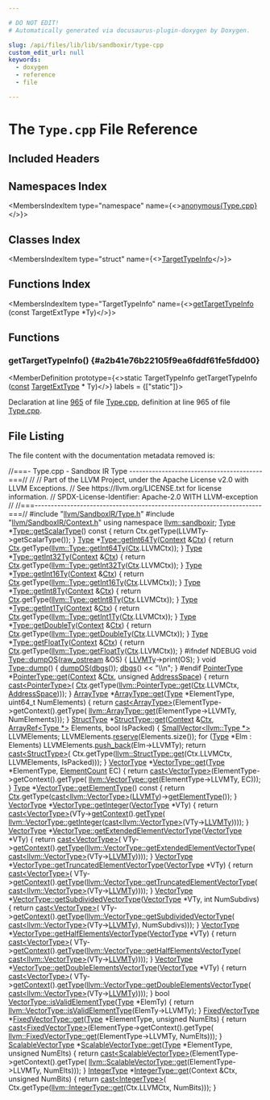 ```yaml
---

# DO NOT EDIT!
# Automatically generated via docusaurus-plugin-doxygen by Doxygen.

slug: /api/files/lib/lib/sandboxir/type-cpp
custom_edit_url: null
keywords:
  - doxygen
  - reference
  - file

---
```





# The `Type.cpp` File Reference

<DoxygenPage pluginConfig={pluginConfig}>



## Included Headers

<IncludesList>
<IncludesListItem
  filePath="llvm/IR/Type.h"
  permalink="/docs/api/files/include/include/llvm/include/llvm/ir/type-h"
  isLocal="true" />
<IncludesListItem
  filePath="LLVMContextImpl.h"
  permalink="/docs/api/files/lib/lib/ir/llvmcontextimpl-h"
  isLocal="true" />
<IncludesListItem
  filePath="llvm/ADT/APInt.h"
  permalink="/docs/api/files/include/include/llvm/include/llvm/adt/apint-h"
  isLocal="true" />
<IncludesListItem
  filePath="llvm/ADT/SetVector.h"
  permalink="/docs/api/files/include/include/llvm/include/llvm/adt/setvector-h"
  isLocal="true" />
<IncludesListItem
  filePath="llvm/ADT/SmallString.h"
  permalink="/docs/api/files/include/include/llvm/include/llvm/adt/smallstring-h"
  isLocal="true" />
<IncludesListItem
  filePath="llvm/ADT/StringMap.h"
  permalink="/docs/api/files/include/include/llvm/include/llvm/adt/stringmap-h"
  isLocal="true" />
<IncludesListItem
  filePath="llvm/ADT/StringRef.h"
  permalink="/docs/api/files/include/include/llvm/include/llvm/adt/stringref-h"
  isLocal="true" />
<IncludesListItem
  filePath="llvm/IR/Constant.h"
  permalink="/docs/api/files/include/include/llvm/include/llvm/ir/constant-h"
  isLocal="true" />
<IncludesListItem
  filePath="llvm/IR/Constants.h"
  permalink="/docs/api/files/include/include/llvm/include/llvm/ir/constants-h"
  isLocal="true" />
<IncludesListItem
  filePath="llvm/IR/DerivedTypes.h"
  permalink="/docs/api/files/include/include/llvm/include/llvm/ir/derivedtypes-h"
  isLocal="true" />
<IncludesListItem
  filePath="llvm/IR/LLVMContext.h"
  permalink="/docs/api/files/include/include/llvm/include/llvm/ir/llvmcontext-h"
  isLocal="true" />
<IncludesListItem
  filePath="llvm/IR/Value.h"
  permalink="/docs/api/files/include/include/llvm/include/llvm/ir/value-h"
  isLocal="true" />
<IncludesListItem
  filePath="llvm/Support/Casting.h"
  permalink="/docs/api/files/include/include/llvm/include/llvm/support/casting-h"
  isLocal="true" />
<IncludesListItem
  filePath="llvm/Support/Error.h"
  permalink="/docs/api/files/include/include/llvm/include/llvm/support/error-h"
  isLocal="true" />
<IncludesListItem
  filePath="llvm/Support/TypeSize.h"
  permalink="/docs/api/files/include/include/llvm/include/llvm/support/typesize-h"
  isLocal="true" />
<IncludesListItem
  filePath="llvm/Support/raw_ostream.h"
  permalink="/docs/api/files/include/include/llvm/include/llvm/support/raw-ostream-h"
  isLocal="true" />
<IncludesListItem
  filePath="llvm/TargetParser/RISCVTargetParser.h"
  permalink="/docs/api/files/include/include/llvm/include/llvm/targetparser/riscvtargetparser-h"
  isLocal="true" />
<IncludesListItem
  filePath="cassert"
  permalink=""
  isLocal="false" />
<IncludesListItem
  filePath="utility"
  permalink=""
  isLocal="false" />
<IncludesListItem
  filePath="llvm/SandboxIR/Type.h"
  permalink="/docs/api/files/include/include/llvm/include/llvm/sandboxir/type-h"
  isLocal="true" />
<IncludesListItem
  filePath="llvm/SandboxIR/Context.h"
  permalink="/docs/api/files/include/include/llvm/include/llvm/sandboxir/context-h"
  isLocal="true" />
</IncludesList>

## Namespaces Index

<MembersIndex>

<MembersIndexItem
  type="namespace"
  name={<><a href="/docs/api/namespaces/anonymous-type-cpp-">anonymous&#123;Type.cpp&#125;</a></>}>
</MembersIndexItem>

</MembersIndex>

## Classes Index

<MembersIndex>

<MembersIndexItem
  type="struct"
  name={<><a href="/docs/api/structs/anonymous-namespace-type-cpp-/targettypeinfo">TargetTypeInfo</a></>}>
</MembersIndexItem>

</MembersIndex>

## Functions Index

<MembersIndex>

<MembersIndexItem
  type="TargetTypeInfo"
  name={<><a href="#a2b41e76b22105f9ea6fddf61fe5fdd00">getTargetTypeInfo</a> (const TargetExtType &#42;Ty)</>}>
</MembersIndexItem>

</MembersIndex>


<SectionDefinition>

## Functions

### getTargetTypeInfo() {#a2b41e76b22105f9ea6fddf61fe5fdd00}

<MemberDefinition
  prototype={<>static TargetTypeInfo getTargetTypeInfo (<a href="/docs/api/files/lib/lib/target/lib/target/aarch64/aarch64promoteconstant-cpp/#a90f8350fecae261c25be85d38b451bff">const</a> <a href="/docs/api/classes/llvm/targetexttype">TargetExtType</a> &#42; Ty)</>}
  labels = {["static"]}>

Declaration at line <a href="/docs/api/files/lib/lib/ir/type-cpp/#l00965">965</a> of file <a href="/docs/api/files/lib/lib/ir/type-cpp">Type.cpp</a>, definition at line 965 of file <a href="/docs/api/files/lib/lib/sandboxir/type-cpp">Type.cpp</a>.
</MemberDefinition>

</SectionDefinition>

## File Listing

The file content with the documentation metadata removed is:

<ProgramListing>

<Link id="l00001" /><CodeLine lineNumber="1"><span class="doxyHighlightComment">//===- Type.cpp - Sandbox IR Type -----------------------------------------===//</span></CodeLine>
<Link id="l00002" /><CodeLine lineNumber="2"><span class="doxyHighlightComment">//</span></CodeLine>
<Link id="l00003" /><CodeLine lineNumber="3"><span class="doxyHighlightComment">// Part of the LLVM Project, under the Apache License v2.0 with LLVM Exceptions.</span></CodeLine>
<Link id="l00004" /><CodeLine lineNumber="4"><span class="doxyHighlightComment">// See https://llvm.org/LICENSE.txt for license information.</span></CodeLine>
<Link id="l00005" /><CodeLine lineNumber="5"><span class="doxyHighlightComment">// SPDX-License-Identifier: Apache-2.0 WITH LLVM-exception</span></CodeLine>
<Link id="l00006" /><CodeLine lineNumber="6"><span class="doxyHighlightComment">//</span></CodeLine>
<Link id="l00007" /><CodeLine lineNumber="7"><span class="doxyHighlightComment">//===----------------------------------------------------------------------===//</span></CodeLine>
<Link id="l00008" /><CodeLine lineNumber="8"></CodeLine>
<Link id="l00009" /><CodeLine lineNumber="9"><span class="doxyHighlightPreprocessor">#include &quot;<a href="/docs/api/files/include/include/llvm/include/llvm/sandboxir/type-h">llvm/SandboxIR/Type.h</a>&quot;</span></CodeLine>
<Link id="l00010" /><CodeLine lineNumber="10"><span class="doxyHighlightPreprocessor">#include &quot;<a href="/docs/api/files/include/include/llvm/include/llvm/sandboxir/context-h">llvm/SandboxIR/Context.h</a>&quot;</span></CodeLine>
<Link id="l00011" /><CodeLine lineNumber="11"></CodeLine>
<Link id="l00012" /><CodeLine lineNumber="12"><span class="doxyHighlightKeyword">using namespace </span><span class="doxyHighlight"><a href="/docs/api/namespaces/llvm/sandboxir">llvm::sandboxir</a>;</span></CodeLine>
<Link id="l00013" /><CodeLine lineNumber="13"></CodeLine>
<Link id="l00014" /><CodeLine lineNumber="14"><span class="doxyHighlight"><a href="/docs/api/classes/llvm/type">Type</a> &#42;<a href="/docs/api/classes/llvm/sandboxir/type/#abecc000cb4767b88afe6f189716ae698">Type::getScalarType</a>()</span><span class="doxyHighlightKeyword"> const </span><span class="doxyHighlight">&#123;</span></CodeLine>
<Link id="l00015" /><CodeLine lineNumber="15"><span class="doxyHighlight">  </span><span class="doxyHighlightKeywordFlow">return</span><span class="doxyHighlight"> Ctx.getType(LLVMTy-&gt;getScalarType());</span></CodeLine>
<Link id="l00016" /><CodeLine lineNumber="16"><span class="doxyHighlight">&#125;</span></CodeLine>
<Link id="l00017" /><CodeLine lineNumber="17"></CodeLine>
<Link id="l00018" /><CodeLine lineNumber="18" lineLink="/docs/api/classes/llvm/sandboxir/type/#aa3741ff4c00516153fc0d9285a1e4c9e"><span class="doxyHighlight"><a href="/docs/api/classes/llvm/sandboxir/type/#a386a56204d7dd7077ca711aff3c78d55">Type</a> &#42;<a href="/docs/api/classes/llvm/type/#a05186fa23e4d11b9855a9599ba87a4b7">Type::getInt64Ty</a>(<a href="/docs/api/classes/llvm/sandboxir/type/#ac26c806e60ca4a0547680edb68f6e39b">Context</a> &amp;<a href="/docs/api/classes/llvm/sandboxir/type/#ae616c2dab17f3dc139020928ef67ecaa">Ctx</a>) &#123;</span></CodeLine>
<Link id="l00019" /><CodeLine lineNumber="19"><span class="doxyHighlight">  </span><span class="doxyHighlightKeywordFlow">return</span><span class="doxyHighlight"> <a href="/docs/api/classes/llvm/sandboxir/type/#ae616c2dab17f3dc139020928ef67ecaa">Ctx</a>.getType(<a href="/docs/api/classes/llvm/type/#a05186fa23e4d11b9855a9599ba87a4b7">llvm::Type::getInt64Ty</a>(<a href="/docs/api/classes/llvm/sandboxir/type/#ae616c2dab17f3dc139020928ef67ecaa">Ctx</a>.LLVMCtx));</span></CodeLine>
<Link id="l00020" /><CodeLine lineNumber="20"><span class="doxyHighlight">&#125;</span></CodeLine>
<Link id="l00021" /><CodeLine lineNumber="21" lineLink="/docs/api/classes/llvm/sandboxir/type/#a8ba4ed00f8805b525fb7b4497a527876"><span class="doxyHighlight"><a href="/docs/api/classes/llvm/sandboxir/type/#a386a56204d7dd7077ca711aff3c78d55">Type</a> &#42;<a href="/docs/api/classes/llvm/type/#a30dd396c5b40cd86c1591872e574ccdf">Type::getInt32Ty</a>(<a href="/docs/api/classes/llvm/sandboxir/type/#ac26c806e60ca4a0547680edb68f6e39b">Context</a> &amp;<a href="/docs/api/classes/llvm/sandboxir/type/#ae616c2dab17f3dc139020928ef67ecaa">Ctx</a>) &#123;</span></CodeLine>
<Link id="l00022" /><CodeLine lineNumber="22"><span class="doxyHighlight">  </span><span class="doxyHighlightKeywordFlow">return</span><span class="doxyHighlight"> <a href="/docs/api/classes/llvm/sandboxir/type/#ae616c2dab17f3dc139020928ef67ecaa">Ctx</a>.getType(<a href="/docs/api/classes/llvm/type/#a30dd396c5b40cd86c1591872e574ccdf">llvm::Type::getInt32Ty</a>(<a href="/docs/api/classes/llvm/sandboxir/type/#ae616c2dab17f3dc139020928ef67ecaa">Ctx</a>.LLVMCtx));</span></CodeLine>
<Link id="l00023" /><CodeLine lineNumber="23"><span class="doxyHighlight">&#125;</span></CodeLine>
<Link id="l00024" /><CodeLine lineNumber="24" lineLink="/docs/api/classes/llvm/sandboxir/type/#af9ef9c2652adaeee5bf72525dbd10677"><span class="doxyHighlight"><a href="/docs/api/classes/llvm/sandboxir/type/#a386a56204d7dd7077ca711aff3c78d55">Type</a> &#42;<a href="/docs/api/classes/llvm/type/#a87f56db834c58ca630624956ecf6972f">Type::getInt16Ty</a>(<a href="/docs/api/classes/llvm/sandboxir/type/#ac26c806e60ca4a0547680edb68f6e39b">Context</a> &amp;<a href="/docs/api/classes/llvm/sandboxir/type/#ae616c2dab17f3dc139020928ef67ecaa">Ctx</a>) &#123;</span></CodeLine>
<Link id="l00025" /><CodeLine lineNumber="25"><span class="doxyHighlight">  </span><span class="doxyHighlightKeywordFlow">return</span><span class="doxyHighlight"> <a href="/docs/api/classes/llvm/sandboxir/type/#ae616c2dab17f3dc139020928ef67ecaa">Ctx</a>.getType(<a href="/docs/api/classes/llvm/type/#a87f56db834c58ca630624956ecf6972f">llvm::Type::getInt16Ty</a>(<a href="/docs/api/classes/llvm/sandboxir/type/#ae616c2dab17f3dc139020928ef67ecaa">Ctx</a>.LLVMCtx));</span></CodeLine>
<Link id="l00026" /><CodeLine lineNumber="26"><span class="doxyHighlight">&#125;</span></CodeLine>
<Link id="l00027" /><CodeLine lineNumber="27" lineLink="/docs/api/classes/llvm/sandboxir/type/#a53974d47ba590e4418c5952730fd9559"><span class="doxyHighlight"><a href="/docs/api/classes/llvm/sandboxir/type/#a386a56204d7dd7077ca711aff3c78d55">Type</a> &#42;<a href="/docs/api/classes/llvm/type/#a7ba5de75f50bb4a4ba920698edf39b28">Type::getInt8Ty</a>(<a href="/docs/api/classes/llvm/sandboxir/type/#ac26c806e60ca4a0547680edb68f6e39b">Context</a> &amp;<a href="/docs/api/classes/llvm/sandboxir/type/#ae616c2dab17f3dc139020928ef67ecaa">Ctx</a>) &#123;</span></CodeLine>
<Link id="l00028" /><CodeLine lineNumber="28"><span class="doxyHighlight">  </span><span class="doxyHighlightKeywordFlow">return</span><span class="doxyHighlight"> <a href="/docs/api/classes/llvm/sandboxir/type/#ae616c2dab17f3dc139020928ef67ecaa">Ctx</a>.getType(<a href="/docs/api/classes/llvm/type/#a7ba5de75f50bb4a4ba920698edf39b28">llvm::Type::getInt8Ty</a>(<a href="/docs/api/classes/llvm/sandboxir/type/#ae616c2dab17f3dc139020928ef67ecaa">Ctx</a>.LLVMCtx));</span></CodeLine>
<Link id="l00029" /><CodeLine lineNumber="29"><span class="doxyHighlight">&#125;</span></CodeLine>
<Link id="l00030" /><CodeLine lineNumber="30" lineLink="/docs/api/classes/llvm/sandboxir/type/#a75eedc5667cb22e709e89fef21c08ee5"><span class="doxyHighlight"><a href="/docs/api/classes/llvm/sandboxir/type/#a386a56204d7dd7077ca711aff3c78d55">Type</a> &#42;<a href="/docs/api/classes/llvm/type/#aa75984a442f2379de0c66018201fa628">Type::getInt1Ty</a>(<a href="/docs/api/classes/llvm/sandboxir/type/#ac26c806e60ca4a0547680edb68f6e39b">Context</a> &amp;<a href="/docs/api/classes/llvm/sandboxir/type/#ae616c2dab17f3dc139020928ef67ecaa">Ctx</a>) &#123;</span></CodeLine>
<Link id="l00031" /><CodeLine lineNumber="31"><span class="doxyHighlight">  </span><span class="doxyHighlightKeywordFlow">return</span><span class="doxyHighlight"> <a href="/docs/api/classes/llvm/sandboxir/type/#ae616c2dab17f3dc139020928ef67ecaa">Ctx</a>.getType(<a href="/docs/api/classes/llvm/type/#aa75984a442f2379de0c66018201fa628">llvm::Type::getInt1Ty</a>(<a href="/docs/api/classes/llvm/sandboxir/type/#ae616c2dab17f3dc139020928ef67ecaa">Ctx</a>.LLVMCtx));</span></CodeLine>
<Link id="l00032" /><CodeLine lineNumber="32"><span class="doxyHighlight">&#125;</span></CodeLine>
<Link id="l00033" /><CodeLine lineNumber="33" lineLink="/docs/api/classes/llvm/sandboxir/type/#a57e9061fb6d18ee131661f3c68a66eb2"><span class="doxyHighlight"><a href="/docs/api/classes/llvm/sandboxir/type/#a386a56204d7dd7077ca711aff3c78d55">Type</a> &#42;<a href="/docs/api/classes/llvm/type/#acb145f988329d1d621f73abcafea21d8">Type::getDoubleTy</a>(<a href="/docs/api/classes/llvm/sandboxir/type/#ac26c806e60ca4a0547680edb68f6e39b">Context</a> &amp;<a href="/docs/api/classes/llvm/sandboxir/type/#ae616c2dab17f3dc139020928ef67ecaa">Ctx</a>) &#123;</span></CodeLine>
<Link id="l00034" /><CodeLine lineNumber="34"><span class="doxyHighlight">  </span><span class="doxyHighlightKeywordFlow">return</span><span class="doxyHighlight"> <a href="/docs/api/classes/llvm/sandboxir/type/#ae616c2dab17f3dc139020928ef67ecaa">Ctx</a>.getType(<a href="/docs/api/classes/llvm/type/#acb145f988329d1d621f73abcafea21d8">llvm::Type::getDoubleTy</a>(<a href="/docs/api/classes/llvm/sandboxir/type/#ae616c2dab17f3dc139020928ef67ecaa">Ctx</a>.LLVMCtx));</span></CodeLine>
<Link id="l00035" /><CodeLine lineNumber="35"><span class="doxyHighlight">&#125;</span></CodeLine>
<Link id="l00036" /><CodeLine lineNumber="36" lineLink="/docs/api/classes/llvm/sandboxir/type/#af4125c0ca2f91c4d506cfabc64fa4b20"><span class="doxyHighlight"><a href="/docs/api/classes/llvm/sandboxir/type/#a386a56204d7dd7077ca711aff3c78d55">Type</a> &#42;<a href="/docs/api/classes/llvm/type/#ad5e0fe0efdd88f98a5b5eb512d5351c2">Type::getFloatTy</a>(<a href="/docs/api/classes/llvm/sandboxir/type/#ac26c806e60ca4a0547680edb68f6e39b">Context</a> &amp;<a href="/docs/api/classes/llvm/sandboxir/type/#ae616c2dab17f3dc139020928ef67ecaa">Ctx</a>) &#123;</span></CodeLine>
<Link id="l00037" /><CodeLine lineNumber="37"><span class="doxyHighlight">  </span><span class="doxyHighlightKeywordFlow">return</span><span class="doxyHighlight"> <a href="/docs/api/classes/llvm/sandboxir/type/#ae616c2dab17f3dc139020928ef67ecaa">Ctx</a>.getType(<a href="/docs/api/classes/llvm/type/#ad5e0fe0efdd88f98a5b5eb512d5351c2">llvm::Type::getFloatTy</a>(<a href="/docs/api/classes/llvm/sandboxir/type/#ae616c2dab17f3dc139020928ef67ecaa">Ctx</a>.LLVMCtx));</span></CodeLine>
<Link id="l00038" /><CodeLine lineNumber="38"><span class="doxyHighlight">&#125;</span></CodeLine>
<Link id="l00039" /><CodeLine lineNumber="39" lineLink="/docs/api/classes/llvm/type/#a8afb3494f6f22e80508f1945a2466052"></CodeLine>
<Link id="l00040" /><CodeLine lineNumber="40"><span class="doxyHighlightPreprocessor">#ifndef NDEBUG</span></CodeLine>
<Link id="l00041" /><CodeLine lineNumber="41" lineLink="/docs/api/classes/llvm/sandboxir/type/#ab65fd199fac3312ff9d0426dbae8cba8"><span class="doxyHighlightKeywordType">void</span><span class="doxyHighlight"> <a href="/docs/api/classes/llvm/sandboxir/type/#ab65fd199fac3312ff9d0426dbae8cba8">Type::dumpOS</a>(<a href="/docs/api/classes/llvm/raw-ostream">raw&#95;ostream</a> &amp;OS) &#123; <a href="/docs/api/classes/llvm/sandboxir/type/#a330bbaf89b90196df6960be4724513c6">LLVMTy</a>-&gt;print(OS); &#125;</span></CodeLine>
<Link id="l00042" /><CodeLine lineNumber="42" lineLink="/docs/api/classes/llvm/sandboxir/type/#a975aa15f5744af5a899e491135ab1384"><span class="doxyHighlightKeywordType">void</span><span class="doxyHighlight"> <a href="/docs/api/classes/llvm/type/#a90c89709fd5e5e1d96455aec8b0c3916">Type::dump</a>() &#123;</span></CodeLine>
<Link id="l00043" /><CodeLine lineNumber="43"><span class="doxyHighlight">  <a href="/docs/api/namespaces/llvm/sandboxir/#aaf8e099af367077208606316ecceb9db">dumpOS</a>(<a href="/docs/api/namespaces/llvm/#a7c46c742c31be54870e2038048e6b391">dbgs</a>());</span></CodeLine>
<Link id="l00044" /><CodeLine lineNumber="44"><span class="doxyHighlight">  <a href="/docs/api/namespaces/llvm/#a7c46c742c31be54870e2038048e6b391">dbgs</a>() &lt;&lt; </span><span class="doxyHighlightStringLiteral">&quot;\\n&quot;</span><span class="doxyHighlight">;</span></CodeLine>
<Link id="l00045" /><CodeLine lineNumber="45"><span class="doxyHighlight">&#125;</span></CodeLine>
<Link id="l00046" /><CodeLine lineNumber="46"><span class="doxyHighlightPreprocessor">#endif</span></CodeLine>
<Link id="l00047" /><CodeLine lineNumber="47"></CodeLine>
<Link id="l00048" /><CodeLine lineNumber="48" lineLink="/docs/api/classes/llvm/sandboxir/pointertype/#a6339a17772e61656c08fd77a488c9a50"><span class="doxyHighlight"><a href="/docs/api/classes/llvm/sandboxir/type/#abb7721cfea46ef9d51188ae7df27cf17">PointerType</a> &#42;<a href="/docs/api/classes/llvm/pointertype/#a8d7f800be5fd53dcfcdcbdc6fd9ccfe3">PointerType::get</a>(<a href="/docs/api/classes/llvm/sandboxir/type/#ac26c806e60ca4a0547680edb68f6e39b">Context</a> &amp;<a href="/docs/api/classes/llvm/sandboxir/type/#ae616c2dab17f3dc139020928ef67ecaa">Ctx</a>, </span><span class="doxyHighlightKeywordType">unsigned</span><span class="doxyHighlight"> <a href="/docs/api/namespaces/llvm/nvptxas/#ad7d00b71af84502be65ae2de3f8d91dc">AddressSpace</a>) &#123;</span></CodeLine>
<Link id="l00049" /><CodeLine lineNumber="49"><span class="doxyHighlight">  </span><span class="doxyHighlightKeywordFlow">return</span><span class="doxyHighlight"> <a href="/docs/api/namespaces/llvm/#ac4fc845f5ed92de63cd4474f128f5fc5">cast&lt;PointerType&gt;</a>(</span></CodeLine>
<Link id="l00050" /><CodeLine lineNumber="50"><span class="doxyHighlight">      <a href="/docs/api/classes/llvm/sandboxir/type/#ae616c2dab17f3dc139020928ef67ecaa">Ctx</a>.getType(<a href="/docs/api/classes/llvm/pointertype/#a8d7f800be5fd53dcfcdcbdc6fd9ccfe3">llvm::PointerType::get</a>(<a href="/docs/api/classes/llvm/sandboxir/type/#ae616c2dab17f3dc139020928ef67ecaa">Ctx</a>.LLVMCtx, <a href="/docs/api/namespaces/llvm/nvptxas/#ad7d00b71af84502be65ae2de3f8d91dc">AddressSpace</a>)));</span></CodeLine>
<Link id="l00051" /><CodeLine lineNumber="51"><span class="doxyHighlight">&#125;</span></CodeLine>
<Link id="l00052" /><CodeLine lineNumber="52"></CodeLine>
<Link id="l00053" /><CodeLine lineNumber="53"><span class="doxyHighlight"><a href="/docs/api/classes/llvm/sandboxir/arraytype">ArrayType</a> &#42;<a href="/docs/api/classes/llvm/arraytype/#a309fed0882f9d27038ff2df2afed7a00">ArrayType::get</a>(<a href="/docs/api/classes/llvm/sandboxir/type">Type</a> &#42;ElementType, uint64&#95;t NumElements) &#123;</span></CodeLine>
<Link id="l00054" /><CodeLine lineNumber="54"><span class="doxyHighlight">  </span><span class="doxyHighlightKeywordFlow">return</span><span class="doxyHighlight"> <a href="/docs/api/namespaces/llvm/#ac4fc845f5ed92de63cd4474f128f5fc5">cast&lt;ArrayType&gt;</a>(ElementType-&gt;getContext().getType(</span></CodeLine>
<Link id="l00055" /><CodeLine lineNumber="55"><span class="doxyHighlight">      <a href="/docs/api/classes/llvm/arraytype/#a309fed0882f9d27038ff2df2afed7a00">llvm::ArrayType::get</a>(ElementType-&gt;LLVMTy, NumElements)));</span></CodeLine>
<Link id="l00056" /><CodeLine lineNumber="56"><span class="doxyHighlight">&#125;</span></CodeLine>
<Link id="l00057" /><CodeLine lineNumber="57"></CodeLine>
<Link id="l00058" /><CodeLine lineNumber="58" lineLink="/docs/api/classes/llvm/sandboxir/structtype/#acdd011895dc673bd8b8edd5b8eaf871c"><span class="doxyHighlight"><a href="/docs/api/classes/llvm/sandboxir/type/#ae4d805ae7a1735765e14164b42b58cce">StructType</a> &#42;<a href="/docs/api/classes/llvm/structtype/#a18fc4545474c6ebb6f7c547f64f4fb31">StructType::get</a>(<a href="/docs/api/classes/llvm/sandboxir/type/#ac26c806e60ca4a0547680edb68f6e39b">Context</a> &amp;<a href="/docs/api/classes/llvm/sandboxir/type/#ae616c2dab17f3dc139020928ef67ecaa">Ctx</a>, <a href="/docs/api/classes/llvm/arrayref">ArrayRef&lt;Type &#42;&gt;</a> Elements,</span></CodeLine>
<Link id="l00059" /><CodeLine lineNumber="59"><span class="doxyHighlight">                            </span><span class="doxyHighlightKeywordType">bool</span><span class="doxyHighlight"> IsPacked) &#123;</span></CodeLine>
<Link id="l00060" /><CodeLine lineNumber="60"><span class="doxyHighlight">  <a href="/docs/api/classes/llvm/smallvector">SmallVector&lt;llvm::Type &#42;&gt;</a> LLVMElements;</span></CodeLine>
<Link id="l00061" /><CodeLine lineNumber="61"><span class="doxyHighlight">  LLVMElements.<a href="/docs/api/classes/llvm/smallvectorimpl/#a499ea32ca1b8d16cedfe01d1e5b08f29">reserve</a>(Elements.size());</span></CodeLine>
<Link id="l00062" /><CodeLine lineNumber="62" lineLink="/docs/api/classes/llvm/type/#a2ff127c9924cd3337080c4445c324aea"><span class="doxyHighlight">  </span><span class="doxyHighlightKeywordFlow">for</span><span class="doxyHighlight"> (<a href="/docs/api/classes/llvm/type/#a817dfd76b27697e96a20f80f7bb68251">Type</a> &#42;Elm : Elements)</span></CodeLine>
<Link id="l00063" /><CodeLine lineNumber="63"><span class="doxyHighlight">    LLVMElements.<a href="/docs/api/classes/llvm/smallvectortemplatebase/#af42bfbc067df27c19ee2fc859df58799">push&#95;back</a>(Elm-&gt;LLVMTy);</span></CodeLine>
<Link id="l00064" /><CodeLine lineNumber="64"><span class="doxyHighlight">  </span><span class="doxyHighlightKeywordFlow">return</span><span class="doxyHighlight"> <a href="/docs/api/namespaces/llvm/#ac4fc845f5ed92de63cd4474f128f5fc5">cast&lt;StructType&gt;</a>(</span></CodeLine>
<Link id="l00065" /><CodeLine lineNumber="65"><span class="doxyHighlight">      Ctx.getType(<a href="/docs/api/classes/llvm/structtype/#a18fc4545474c6ebb6f7c547f64f4fb31">llvm::StructType::get</a>(Ctx.LLVMCtx, LLVMElements, IsPacked)));</span></CodeLine>
<Link id="l00066" /><CodeLine lineNumber="66"><span class="doxyHighlight">&#125;</span></CodeLine>
<Link id="l00067" /><CodeLine lineNumber="67"></CodeLine>
<Link id="l00068" /><CodeLine lineNumber="68"><span class="doxyHighlight"><a href="/docs/api/classes/llvm/vectortype">VectorType</a> &#42;<a href="/docs/api/classes/llvm/vectortype/#a861be1e2092622462053c6d31dddbfd5">VectorType::get</a>(<a href="/docs/api/classes/llvm/type">Type</a> &#42;ElementType, <a href="/docs/api/classes/llvm/elementcount">ElementCount</a> EC) &#123;</span></CodeLine>
<Link id="l00069" /><CodeLine lineNumber="69"><span class="doxyHighlight">  </span><span class="doxyHighlightKeywordFlow">return</span><span class="doxyHighlight"> <a href="/docs/api/namespaces/llvm/#ac4fc845f5ed92de63cd4474f128f5fc5">cast&lt;VectorType&gt;</a>(ElementType-&gt;getContext().getType(</span></CodeLine>
<Link id="l00070" /><CodeLine lineNumber="70" lineLink="/docs/api/classes/llvm/type/#abc3508a388e7f7545f2a4c745f087916"><span class="doxyHighlight">      <a href="/docs/api/classes/llvm/vectortype/#a861be1e2092622462053c6d31dddbfd5">llvm::VectorType::get</a>(ElementType-&gt;LLVMTy, EC)));</span></CodeLine>
<Link id="l00071" /><CodeLine lineNumber="71"><span class="doxyHighlight">&#125;</span></CodeLine>
<Link id="l00072" /><CodeLine lineNumber="72"></CodeLine>
<Link id="l00073" /><CodeLine lineNumber="73" lineLink="/docs/api/classes/llvm/sandboxir/vectortype/#ae3f468d365ecf76cd72b905bbaaa30c8"><span class="doxyHighlight"><a href="/docs/api/classes/llvm/sandboxir/type/#a386a56204d7dd7077ca711aff3c78d55">Type</a> &#42;<a href="/docs/api/classes/llvm/vectortype/#afdce715c901d62e2c1367a0ff5248175">VectorType::getElementType</a>()</span><span class="doxyHighlightKeyword"> const </span><span class="doxyHighlight">&#123;</span></CodeLine>
<Link id="l00074" /><CodeLine lineNumber="74"><span class="doxyHighlight">  </span><span class="doxyHighlightKeywordFlow">return</span><span class="doxyHighlight"> <a href="/docs/api/classes/llvm/sandboxir/type/#ae616c2dab17f3dc139020928ef67ecaa">Ctx</a>.getType(<a href="/docs/api/namespaces/llvm/#ac4fc845f5ed92de63cd4474f128f5fc5">cast&lt;llvm::VectorType&gt;</a>(<a href="/docs/api/classes/llvm/sandboxir/type/#a330bbaf89b90196df6960be4724513c6">LLVMTy</a>)-&gt;<a href="/docs/api/classes/llvm/vectortype/#afdce715c901d62e2c1367a0ff5248175">getElementType</a>());</span></CodeLine>
<Link id="l00075" /><CodeLine lineNumber="75" lineLink="/docs/api/classes/llvm/type/#a23e62ec586d4d045f4e0b7bfd1f04ce4"><span class="doxyHighlight">&#125;</span></CodeLine>
<Link id="l00076" /><CodeLine lineNumber="76" lineLink="/docs/api/classes/llvm/sandboxir/vectortype/#a78f34fdeeb7b2cc30adc895344d8df0f"><span class="doxyHighlight"><a href="/docs/api/classes/llvm/sandboxir/type/#a86bc4b915455f6961b9259ac614979f3">VectorType</a> &#42;<a href="/docs/api/classes/llvm/vectortype/#a781c723920fb1d098c4d959f3218d9aa">VectorType::getInteger</a>(<a href="/docs/api/classes/llvm/sandboxir/type/#a86bc4b915455f6961b9259ac614979f3">VectorType</a> &#42;VTy) &#123;</span></CodeLine>
<Link id="l00077" /><CodeLine lineNumber="77"><span class="doxyHighlight">  </span><span class="doxyHighlightKeywordFlow">return</span><span class="doxyHighlight"> <a href="/docs/api/namespaces/llvm/#ac4fc845f5ed92de63cd4474f128f5fc5">cast&lt;VectorType&gt;</a>(VTy-&gt;<a href="/docs/api/classes/llvm/sandboxir/type/#ae662f556252fe75768094c7976518409">getContext</a>().<a href="/docs/api/classes/llvm/sandboxir/context/#a5d72c7051da5356cbfbfa16ecb7dca8a">getType</a>(</span></CodeLine>
<Link id="l00078" /><CodeLine lineNumber="78"><span class="doxyHighlight">      <a href="/docs/api/classes/llvm/vectortype/#a781c723920fb1d098c4d959f3218d9aa">llvm::VectorType::getInteger</a>(<a href="/docs/api/namespaces/llvm/#ac4fc845f5ed92de63cd4474f128f5fc5">cast&lt;llvm::VectorType&gt;</a>(VTy-&gt;<a href="/docs/api/classes/llvm/sandboxir/type/#a330bbaf89b90196df6960be4724513c6">LLVMTy</a>))));</span></CodeLine>
<Link id="l00079" /><CodeLine lineNumber="79"><span class="doxyHighlight">&#125;</span></CodeLine>
<Link id="l00080" /><CodeLine lineNumber="80" lineLink="/docs/api/classes/llvm/sandboxir/vectortype/#ac96d755c768edd2cde7743330bbb6f5a"><span class="doxyHighlight"><a href="/docs/api/classes/llvm/sandboxir/type/#a86bc4b915455f6961b9259ac614979f3">VectorType</a> &#42;<a href="/docs/api/classes/llvm/vectortype/#a3b1f5f847d812d85eaaa8a19bd01bcf4">VectorType::getExtendedElementVectorType</a>(<a href="/docs/api/classes/llvm/sandboxir/type/#a86bc4b915455f6961b9259ac614979f3">VectorType</a> &#42;VTy) &#123;</span></CodeLine>
<Link id="l00081" /><CodeLine lineNumber="81"><span class="doxyHighlight">  </span><span class="doxyHighlightKeywordFlow">return</span><span class="doxyHighlight"> <a href="/docs/api/namespaces/llvm/#ac4fc845f5ed92de63cd4474f128f5fc5">cast&lt;VectorType&gt;</a>(</span></CodeLine>
<Link id="l00082" /><CodeLine lineNumber="82"><span class="doxyHighlight">      VTy-&gt;<a href="/docs/api/classes/llvm/sandboxir/type/#ae662f556252fe75768094c7976518409">getContext</a>().<a href="/docs/api/classes/llvm/sandboxir/context/#a5d72c7051da5356cbfbfa16ecb7dca8a">getType</a>(<a href="/docs/api/classes/llvm/vectortype/#a3b1f5f847d812d85eaaa8a19bd01bcf4">llvm::VectorType::getExtendedElementVectorType</a>(</span></CodeLine>
<Link id="l00083" /><CodeLine lineNumber="83"><span class="doxyHighlight">          <a href="/docs/api/namespaces/llvm/#ac4fc845f5ed92de63cd4474f128f5fc5">cast&lt;llvm::VectorType&gt;</a>(VTy-&gt;<a href="/docs/api/classes/llvm/sandboxir/type/#a330bbaf89b90196df6960be4724513c6">LLVMTy</a>))));</span></CodeLine>
<Link id="l00084" /><CodeLine lineNumber="84"><span class="doxyHighlight">&#125;</span></CodeLine>
<Link id="l00085" /><CodeLine lineNumber="85" lineLink="/docs/api/classes/llvm/sandboxir/vectortype/#a950c035ff5222db07c7cc70a8d755e40"><span class="doxyHighlight"><a href="/docs/api/classes/llvm/sandboxir/type/#a86bc4b915455f6961b9259ac614979f3">VectorType</a> &#42;<a href="/docs/api/classes/llvm/vectortype/#aa0f42bf1b84f6c3dac6c70d2cc7f92bc">VectorType::getTruncatedElementVectorType</a>(<a href="/docs/api/classes/llvm/sandboxir/type/#a86bc4b915455f6961b9259ac614979f3">VectorType</a> &#42;VTy) &#123;</span></CodeLine>
<Link id="l00086" /><CodeLine lineNumber="86" lineLink="/docs/api/classes/llvm/type/#ae7b43432683c09a40d81b9b245a05565"><span class="doxyHighlight">  </span><span class="doxyHighlightKeywordFlow">return</span><span class="doxyHighlight"> <a href="/docs/api/namespaces/llvm/#ac4fc845f5ed92de63cd4474f128f5fc5">cast&lt;VectorType&gt;</a>(</span></CodeLine>
<Link id="l00087" /><CodeLine lineNumber="87"><span class="doxyHighlight">      VTy-&gt;<a href="/docs/api/classes/llvm/sandboxir/type/#ae662f556252fe75768094c7976518409">getContext</a>().<a href="/docs/api/classes/llvm/sandboxir/context/#a5d72c7051da5356cbfbfa16ecb7dca8a">getType</a>(<a href="/docs/api/classes/llvm/vectortype/#aa0f42bf1b84f6c3dac6c70d2cc7f92bc">llvm::VectorType::getTruncatedElementVectorType</a>(</span></CodeLine>
<Link id="l00088" /><CodeLine lineNumber="88"><span class="doxyHighlight">          <a href="/docs/api/namespaces/llvm/#ac4fc845f5ed92de63cd4474f128f5fc5">cast&lt;llvm::VectorType&gt;</a>(VTy-&gt;<a href="/docs/api/classes/llvm/sandboxir/type/#a330bbaf89b90196df6960be4724513c6">LLVMTy</a>))));</span></CodeLine>
<Link id="l00089" /><CodeLine lineNumber="89"><span class="doxyHighlight">&#125;</span></CodeLine>
<Link id="l00090" /><CodeLine lineNumber="90" lineLink="/docs/api/classes/llvm/sandboxir/vectortype/#a2b3fb17faf3c8e599183efe5cbeb41ce"><span class="doxyHighlight"><a href="/docs/api/classes/llvm/sandboxir/type/#a86bc4b915455f6961b9259ac614979f3">VectorType</a> &#42;<a href="/docs/api/classes/llvm/vectortype/#a62425c077bf32e483e2e041e26bce530">VectorType::getSubdividedVectorType</a>(<a href="/docs/api/classes/llvm/sandboxir/type/#a86bc4b915455f6961b9259ac614979f3">VectorType</a> &#42;VTy,</span></CodeLine>
<Link id="l00091" /><CodeLine lineNumber="91" lineLink="/docs/api/classes/llvm/type/#a2f0388b8315300b55a8833caf090ef71"><span class="doxyHighlight">                                                </span><span class="doxyHighlightKeywordType">int</span><span class="doxyHighlight"> NumSubdivs) &#123;</span></CodeLine>
<Link id="l00092" /><CodeLine lineNumber="92"><span class="doxyHighlight">  </span><span class="doxyHighlightKeywordFlow">return</span><span class="doxyHighlight"> <a href="/docs/api/namespaces/llvm/#ac4fc845f5ed92de63cd4474f128f5fc5">cast&lt;VectorType&gt;</a>(</span></CodeLine>
<Link id="l00093" /><CodeLine lineNumber="93"><span class="doxyHighlight">      VTy-&gt;<a href="/docs/api/classes/llvm/sandboxir/type/#ae662f556252fe75768094c7976518409">getContext</a>().<a href="/docs/api/classes/llvm/sandboxir/context/#a5d72c7051da5356cbfbfa16ecb7dca8a">getType</a>(<a href="/docs/api/classes/llvm/vectortype/#a62425c077bf32e483e2e041e26bce530">llvm::VectorType::getSubdividedVectorType</a>(</span></CodeLine>
<Link id="l00094" /><CodeLine lineNumber="94"><span class="doxyHighlight">          <a href="/docs/api/namespaces/llvm/#ac4fc845f5ed92de63cd4474f128f5fc5">cast&lt;llvm::VectorType&gt;</a>(VTy-&gt;<a href="/docs/api/classes/llvm/sandboxir/type/#a330bbaf89b90196df6960be4724513c6">LLVMTy</a>), NumSubdivs)));</span></CodeLine>
<Link id="l00095" /><CodeLine lineNumber="95"><span class="doxyHighlight">&#125;</span></CodeLine>
<Link id="l00096" /><CodeLine lineNumber="96" lineLink="/docs/api/classes/llvm/sandboxir/vectortype/#a9cd3c5065659bc840e36b5a96ec94d96"><span class="doxyHighlight"><a href="/docs/api/classes/llvm/sandboxir/type/#a86bc4b915455f6961b9259ac614979f3">VectorType</a> &#42;<a href="/docs/api/classes/llvm/vectortype/#a12589d52afe7ea72485b0a431327a6e6">VectorType::getHalfElementsVectorType</a>(<a href="/docs/api/classes/llvm/sandboxir/type/#a86bc4b915455f6961b9259ac614979f3">VectorType</a> &#42;VTy) &#123;</span></CodeLine>
<Link id="l00097" /><CodeLine lineNumber="97"><span class="doxyHighlight">  </span><span class="doxyHighlightKeywordFlow">return</span><span class="doxyHighlight"> <a href="/docs/api/namespaces/llvm/#ac4fc845f5ed92de63cd4474f128f5fc5">cast&lt;VectorType&gt;</a>(</span></CodeLine>
<Link id="l00098" /><CodeLine lineNumber="98"><span class="doxyHighlight">      VTy-&gt;<a href="/docs/api/classes/llvm/sandboxir/type/#ae662f556252fe75768094c7976518409">getContext</a>().<a href="/docs/api/classes/llvm/sandboxir/context/#a5d72c7051da5356cbfbfa16ecb7dca8a">getType</a>(<a href="/docs/api/classes/llvm/vectortype/#a12589d52afe7ea72485b0a431327a6e6">llvm::VectorType::getHalfElementsVectorType</a>(</span></CodeLine>
<Link id="l00099" /><CodeLine lineNumber="99"><span class="doxyHighlight">          <a href="/docs/api/namespaces/llvm/#ac4fc845f5ed92de63cd4474f128f5fc5">cast&lt;llvm::VectorType&gt;</a>(VTy-&gt;<a href="/docs/api/classes/llvm/sandboxir/type/#a330bbaf89b90196df6960be4724513c6">LLVMTy</a>))));</span></CodeLine>
<Link id="l00100" /><CodeLine lineNumber="100"><span class="doxyHighlight">&#125;</span></CodeLine>
<Link id="l00101" /><CodeLine lineNumber="101" lineLink="/docs/api/classes/llvm/sandboxir/vectortype/#a992f8e70b5847690ae8ddb8adadc3037"><span class="doxyHighlight"><a href="/docs/api/classes/llvm/sandboxir/type/#a86bc4b915455f6961b9259ac614979f3">VectorType</a> &#42;<a href="/docs/api/classes/llvm/vectortype/#ac423a4165a8f57cd2865ef33dd9be484">VectorType::getDoubleElementsVectorType</a>(<a href="/docs/api/classes/llvm/sandboxir/type/#a86bc4b915455f6961b9259ac614979f3">VectorType</a> &#42;VTy) &#123;</span></CodeLine>
<Link id="l00102" /><CodeLine lineNumber="102" lineLink="/docs/api/classes/llvm/type/#ae77d4c2d7f8556667a38ab71c72cb54f"><span class="doxyHighlight">  </span><span class="doxyHighlightKeywordFlow">return</span><span class="doxyHighlight"> <a href="/docs/api/namespaces/llvm/#ac4fc845f5ed92de63cd4474f128f5fc5">cast&lt;VectorType&gt;</a>(</span></CodeLine>
<Link id="l00103" /><CodeLine lineNumber="103"><span class="doxyHighlight">      VTy-&gt;<a href="/docs/api/classes/llvm/sandboxir/type/#ae662f556252fe75768094c7976518409">getContext</a>().<a href="/docs/api/classes/llvm/sandboxir/context/#a5d72c7051da5356cbfbfa16ecb7dca8a">getType</a>(<a href="/docs/api/classes/llvm/vectortype/#ac423a4165a8f57cd2865ef33dd9be484">llvm::VectorType::getDoubleElementsVectorType</a>(</span></CodeLine>
<Link id="l00104" /><CodeLine lineNumber="104"><span class="doxyHighlight">          <a href="/docs/api/namespaces/llvm/#ac4fc845f5ed92de63cd4474f128f5fc5">cast&lt;llvm::VectorType&gt;</a>(VTy-&gt;<a href="/docs/api/classes/llvm/sandboxir/type/#a330bbaf89b90196df6960be4724513c6">LLVMTy</a>))));</span></CodeLine>
<Link id="l00105" /><CodeLine lineNumber="105"><span class="doxyHighlight">&#125;</span></CodeLine>
<Link id="l00106" /><CodeLine lineNumber="106"><span class="doxyHighlightKeywordType">bool</span><span class="doxyHighlight"> <a href="/docs/api/classes/llvm/vectortype/#aa6a2194fc011669faabe43322d7c6c5f">VectorType::isValidElementType</a>(<a href="/docs/api/classes/llvm/type">Type</a> &#42;ElemTy) &#123;</span></CodeLine>
<Link id="l00107" /><CodeLine lineNumber="107" lineLink="/docs/api/classes/llvm/type/#adc21598ac33ea9d50f3a939f26a28940"><span class="doxyHighlight">  </span><span class="doxyHighlightKeywordFlow">return</span><span class="doxyHighlight"> <a href="/docs/api/classes/llvm/vectortype/#aa6a2194fc011669faabe43322d7c6c5f">llvm::VectorType::isValidElementType</a>(ElemTy-&gt;LLVMTy);</span></CodeLine>
<Link id="l00108" /><CodeLine lineNumber="108"><span class="doxyHighlight">&#125;</span></CodeLine>
<Link id="l00109" /><CodeLine lineNumber="109"></CodeLine>
<Link id="l00110" /><CodeLine lineNumber="110"><span class="doxyHighlight"><a href="/docs/api/classes/llvm/fixedvectortype">FixedVectorType</a> &#42;<a href="/docs/api/classes/llvm/fixedvectortype/#af9a870d5df50fe0133a410b7c9114c80">FixedVectorType::get</a>(<a href="/docs/api/classes/llvm/type">Type</a> &#42;ElementType, </span><span class="doxyHighlightKeywordType">unsigned</span><span class="doxyHighlight"> NumElts) &#123;</span></CodeLine>
<Link id="l00111" /><CodeLine lineNumber="111"><span class="doxyHighlight">  </span><span class="doxyHighlightKeywordFlow">return</span><span class="doxyHighlight"> <a href="/docs/api/namespaces/llvm/#ac4fc845f5ed92de63cd4474f128f5fc5">cast&lt;FixedVectorType&gt;</a>(ElementType-&gt;getContext().getType(</span></CodeLine>
<Link id="l00112" /><CodeLine lineNumber="112"><span class="doxyHighlight">      <a href="/docs/api/classes/llvm/fixedvectortype/#af9a870d5df50fe0133a410b7c9114c80">llvm::FixedVectorType::get</a>(ElementType-&gt;LLVMTy, NumElts)));</span></CodeLine>
<Link id="l00113" /><CodeLine lineNumber="113"><span class="doxyHighlight">&#125;</span></CodeLine>
<Link id="l00114" /><CodeLine lineNumber="114"></CodeLine>
<Link id="l00115" /><CodeLine lineNumber="115"><span class="doxyHighlight"><a href="/docs/api/classes/llvm/scalablevectortype">ScalableVectorType</a> &#42;<a href="/docs/api/classes/llvm/scalablevectortype/#a5f6c82789f78714f2dfea41f443b99b7">ScalableVectorType::get</a>(<a href="/docs/api/classes/llvm/type">Type</a> &#42;ElementType,</span></CodeLine>
<Link id="l00116" /><CodeLine lineNumber="116"><span class="doxyHighlight">                                            </span><span class="doxyHighlightKeywordType">unsigned</span><span class="doxyHighlight"> NumElts) &#123;</span></CodeLine>
<Link id="l00117" /><CodeLine lineNumber="117"><span class="doxyHighlight">  </span><span class="doxyHighlightKeywordFlow">return</span><span class="doxyHighlight"> <a href="/docs/api/namespaces/llvm/#ac4fc845f5ed92de63cd4474f128f5fc5">cast&lt;ScalableVectorType&gt;</a>(ElementType-&gt;getContext().getType(</span></CodeLine>
<Link id="l00118" /><CodeLine lineNumber="118"><span class="doxyHighlight">      <a href="/docs/api/classes/llvm/scalablevectortype/#a5f6c82789f78714f2dfea41f443b99b7">llvm::ScalableVectorType::get</a>(ElementType-&gt;LLVMTy, NumElts)));</span></CodeLine>
<Link id="l00119" /><CodeLine lineNumber="119"><span class="doxyHighlight">&#125;</span></CodeLine>
<Link id="l00120" /><CodeLine lineNumber="120" lineLink="/docs/api/classes/llvm/type/#ab57dba37b1fb3b8feb6ad63f54c2e101"></CodeLine>
<Link id="l00121" /><CodeLine lineNumber="121"><span class="doxyHighlight"><a href="/docs/api/classes/llvm/integertype">IntegerType</a> &#42;<a href="/docs/api/classes/llvm/integertype/#a14f7b4f1aed38192fb6b7772eb506bdb">IntegerType::get</a>(Context &amp;Ctx, </span><span class="doxyHighlightKeywordType">unsigned</span><span class="doxyHighlight"> NumBits) &#123;</span></CodeLine>
<Link id="l00122" /><CodeLine lineNumber="122"><span class="doxyHighlight">  </span><span class="doxyHighlightKeywordFlow">return</span><span class="doxyHighlight"> <a href="/docs/api/namespaces/llvm/#ac4fc845f5ed92de63cd4474f128f5fc5">cast&lt;IntegerType&gt;</a>(</span></CodeLine>
<Link id="l00123" /><CodeLine lineNumber="123"><span class="doxyHighlight">      Ctx.getType(<a href="/docs/api/classes/llvm/integertype/#a14f7b4f1aed38192fb6b7772eb506bdb">llvm::IntegerType::get</a>(Ctx.LLVMCtx, NumBits)));</span></CodeLine>
<Link id="l00124" /><CodeLine lineNumber="124" lineLink="/docs/api/classes/llvm/type/#aeb40ca82dbaafb00a8dd85d5f9feddc4"><span class="doxyHighlight">&#125;</span></CodeLine>

</ProgramListing>


</DoxygenPage>
